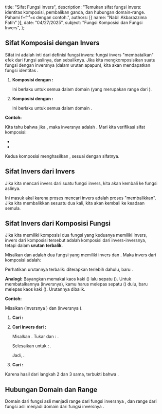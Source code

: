   title: "Sifat Fungsi Invers",
  description: "Temukan sifat fungsi invers: identitas komposisi, pembalikan ganda, dan hubungan domain-range. Pahami f∘f⁻¹=x dengan contoh.",
  authors: [{ name: "Nabil Akbarazzima Fatih" }],
  date: "04/27/2025",
  subject: "Fungsi Komposisi dan Fungsi Invers",
};

## Sifat Komposisi dengan Invers

Sifat ini adalah inti dari definisi fungsi invers: fungsi invers "membatalkan" efek dari fungsi aslinya, dan sebaliknya. Jika kita mengkomposisikan suatu fungsi dengan inversnya (dalam urutan apapun), kita akan mendapatkan fungsi identitas <InlineMath math="I(x) = x" />.

1.  **Komposisi <InlineMath math="f" /> dengan <InlineMath math="f^{-1}" />:**

    <BlockMath math="(f \circ f^{-1})(x) = f(f^{-1}(x)) = x" />

    Ini berlaku untuk semua <InlineMath math="x" /> dalam domain <InlineMath math="f^{-1}" /> (yang merupakan range dari <InlineMath math="f" />).

2.  **Komposisi <InlineMath math="f^{-1}" /> dengan <InlineMath math="f" />:**

    <BlockMath math="(f^{-1} \circ f)(x) = f^{-1}(f(x)) = x" />

    Ini berlaku untuk semua <InlineMath math="x" /> dalam domain <InlineMath math="f" />.

**Contoh:**

Kita tahu bahwa jika <InlineMath math="f(x) = 2x + 3" />, maka inversnya adalah <InlineMath math="f^{-1}(x) = \frac{x - 3}{2}" />. Mari kita verifikasi sifat komposisi:

- <InlineMath math="f(f^{-1}(x)) = f\left(\frac{x - 3}{2}\right) = 2\left(\frac{x - 3}{2}\right) + 3 = (x - 3) + 3 = x" />
- <InlineMath math="f^{-1}(f(x)) = f^{-1}(2x + 3) = \frac{(2x + 3) - 3}{2} = \frac{2x}{2} = x" />

Kedua komposisi menghasilkan <InlineMath math="x" />, sesuai dengan sifatnya.

## Sifat Invers dari Invers

Jika kita mencari invers dari suatu fungsi invers, kita akan kembali ke fungsi aslinya.

<BlockMath math="(f^{-1})^{-1}(x) = f(x)" />

Ini masuk akal karena proses mencari invers adalah proses "membalikkan". Jika kita membalikkan sesuatu dua kali, kita akan kembali ke keadaan semula.

## Sifat Invers dari Komposisi Fungsi

Jika kita memiliki komposisi dua fungsi yang keduanya memiliki invers, invers dari komposisi tersebut adalah komposisi dari invers-inversnya, tetapi dalam **urutan terbalik**.

Misalkan <InlineMath math="f" /> dan <InlineMath math="g" /> adalah dua fungsi yang memiliki invers <InlineMath math="f^{-1}" /> dan <InlineMath math="g^{-1}" />. Maka invers dari komposisi <InlineMath math="f \circ g" /> adalah:

<BlockMath math="(f \circ g)^{-1}(x) = (g^{-1} \circ f^{-1})(x)" />

Perhatikan urutannya terbalik: <InlineMath math="g^{-1}" /> diterapkan terlebih dahulu, baru <InlineMath math="f^{-1}" />.

**Analogi:** Bayangkan memakai kaos kaki (<InlineMath math="g" />) lalu sepatu (<InlineMath math="f" />). Untuk membatalkannya (inversnya), kamu harus melepas sepatu (<InlineMath math="f^{-1}" />) dulu, baru melepas kaos kaki (<InlineMath math="g^{-1}" />). Urutannya dibalik.

**Contoh:**

Misalkan <InlineMath math="f(x) = x + 1" /> (inversnya <InlineMath math="f^{-1}(x) = x - 1" />) dan <InlineMath math="g(x) = 3x" /> (inversnya <InlineMath math="g^{-1}(x) = \frac{x}{3}" />).

1.  **Cari <InlineMath math="(f \circ g)(x)" />:**

    <BlockMath math="(f \circ g)(x) = f(g(x)) = f(3x) = 3x + 1" />

2.  **Cari invers dari <InlineMath math="(f \circ g)(x)" />:**

    Misalkan <InlineMath math="y = 3x + 1" />. Tukar <InlineMath math="x" /> dan <InlineMath math="y" />: <InlineMath math="x = 3y + 1" />.

    Selesaikan untuk <InlineMath math="y" />: <InlineMath math="x - 1 = 3y \implies y = \frac{x - 1}{3}" />.

    Jadi, <InlineMath math="(f \circ g)^{-1}(x) = \frac{x - 1}{3}" />.

3.  **Cari <InlineMath math="(g^{-1} \circ f^{-1})(x)" />:**

    <div className="flex flex-col gap-4">
      <BlockMath math="(g^{-1} \circ f^{-1})(x) = g^{-1}(f^{-1}(x)) = g^{-1}(x - 1)" />
      <BlockMath math="g^{-1}(x - 1) = \frac{x - 1}{3}" />
    </div>

Karena hasil dari langkah 2 dan 3 sama, terbukti bahwa <InlineMath math="(f \circ g)^{-1}(x) = (g^{-1} \circ f^{-1})(x)" />.

## Hubungan Domain dan Range

Domain dari fungsi asli <InlineMath math="f" /> menjadi range dari fungsi inversnya <InlineMath math="f^{-1}" />, dan range dari fungsi asli <InlineMath math="f" /> menjadi domain dari fungsi inversnya <InlineMath math="f^{-1}" />.

<div className="flex flex-col gap-4">
  <BlockMath math="\text{Domain}(f) = \text{Range}(f^{-1})" />
  <BlockMath math="\text{Range}(f) = \text{Domain}(f^{-1})" />
</div>
